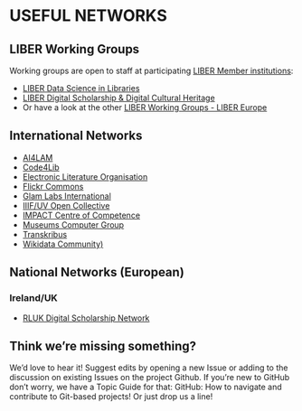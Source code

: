 # **USEFUL NETWORKS** {.unnumbered .unlisted}
## LIBER Working Groups

Working groups are open to staff at participating [LIBER Member institutions](https://libereurope.eu/liber-participants/):

- [LIBER Data Science in Libraries](https://libereurope.eu/working-group/liber-data-science-in-libraries-working-group/)
- [LIBER Digital Scholarship & Digital Cultural Heritage](https://libereurope.eu/working-group/digital-scholarship-and-digital-cultural-heritage-collections-working-group/)
- Or have a look at the other [LIBER Working Groups - LIBER Europe](https://libereurope.eu/working-groups/)

## International Networks

- [AI4LAM](https://sites.google.com/view/ai4lam)
- [Code4Lib](https://code4lib.org/about/)
- [Electronic Literature Organisation](https://eliterature.org/)
- [Flickr Commons](https://www.flickr.com/commons)
- [Glam Labs International](https://glamlabs.io/)
- [IIIF/UV Open Collective](https://iiif.io/)
- [IMPACT Centre of Competence](https://www.digitisation.eu/)
- [Museums Computer Group](https://museumscomputergroup.org.uk/)
- [Transkribus](https://readcoop.eu/transkribus/)
- [Wikidata Community)](https://www.wikidata.org/wiki/Special:MyLanguage/Project:Community_portal)

## National Networks (European)

### Ireland/UK

- [RLUK Digital Scholarship Network](https://www.rluk.ac.uk/rluk-dsn/)

::: {.callout-tip collapse=true}
## Think we're missing something?
We'd love to hear it! Suggest edits by opening a new Issue or adding to the discussion on existing Issues on the project Github. If you’re new to GitHub don’t worry, we have a Topic Guide for that: GitHub: How to navigate and contribute to Git-based projects! Or just drop us a line! 
:::

